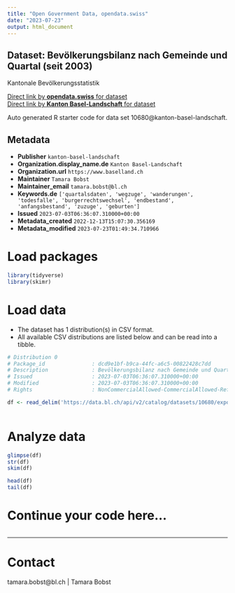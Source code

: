 ```yaml
---
title: "Open Government Data, opendata.swiss"
date: "2023-07-23"
output: html_document
---
```


## Dataset: Bevölkerungsbilanz nach Gemeinde und Quartal (seit 2003)

Kantonale Bevölkerungsstatistik

[Direct link by **opendata.swiss** for dataset](https://opendata.swiss/de/dataset/bevolkerungsbilanz-nach-gemeinde-und-quartal-ab-2003)<br>
[Direct link by **Kanton Basel-Landschaft** for dataset](https://data.bl.ch/explore/dataset/10680/)

Auto generated R starter code for data set 10680@kanton-basel-landschaft.

## Metadata

- **Publisher** `kanton-basel-landschaft`
- **Organization.display_name.de** `Kanton Basel-Landschaft`
- **Organization.url** `https://www.baselland.ch`
- **Maintainer** `Tamara Bobst`
- **Maintainer_email** `tamara.bobst@bl.ch`
- **Keywords.de** `['quartalsdaten', 'wegzuge', 'wanderungen', 'todesfalle', 'burgerrechtswechsel', 'endbestand', 'anfangsbestand', 'zuzuge', 'geburten']`
- **Issued** `2023-07-03T06:36:07.310000+00:00`
- **Metadata_created** `2022-12-13T15:07:30.356169`
- **Metadata_modified** `2023-07-23T01:49:34.710966`


# Load packages

```r

library(tidyverse)
library(skimr)

```

# Load data

-   The dataset has 1 distribution(s) in CSV format.
-   All available CSV distributions are listed below and can be read into a tibble.

```r

# Distribution 0
# Package_id               : dcd9e1bf-b9ca-44fc-a6c5-00822428c7dd
# Description              : Bevölkerungsbilanz nach Gemeinde und Quartal (seit 2003) (csv)
# Issued                   : 2023-07-03T06:36:07.310000+00:00
# Modified                 : 2023-07-03T06:36:07.310000+00:00
# Rights                   : NonCommercialAllowed-CommercialAllowed-ReferenceRequired

df <- read_delim('https://data.bl.ch/api/v2/catalog/datasets/10680/exports/csv')



```

# Analyze data

```r

glimpse(df)
str(df)
skim(df)

head(df)
tail(df)

```

# Continue your code here...

```r

```

------------------------------------------------------------------------

# Contact

tamara.bobst@bl.ch | Tamara Bobst

